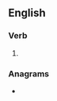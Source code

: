 ==English==

===Verb===
{{head|en|verb form}}

# {{en-past of|natter}}

===Anagrams===
* {{anagrams|en|attender|rattened|reattend}}